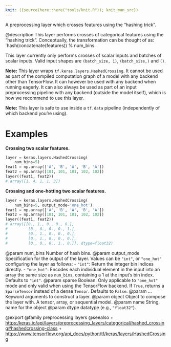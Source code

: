 ```yaml
---
knit: ({source(here::here("tools/knit.R")); knit_man_src})
---
```

A preprocessing layer which crosses features using the "hashing trick".

@description
This layer performs crosses of categorical features using the "hashing
trick". Conceptually, the transformation can be thought of as:
`hash(concatenate(features)) % num_bins.

This layer currently only performs crosses of scalar inputs and batches of
scalar inputs. Valid input shapes are `(batch_size, 1)`, `(batch_size,)` and
`()`.

**Note:** This layer wraps `tf.keras.layers.HashedCrossing`. It cannot
be used as part of the compiled computation graph of a model with
any backend other than TensorFlow.
It can however be used with any backend when running eagerly.
It can also always be used as part of an input preprocessing pipeline
with any backend (outside the model itself), which is how we recommend
to use this layer.

**Note:** This layer is safe to use inside a `tf.data` pipeline
(independently of which backend you're using).

# Examples
**Crossing two scalar features.**

```python
layer = keras.layers.HashedCrossing(
    num_bins=5)
feat1 = np.array(['A', 'B', 'A', 'B', 'A'])
feat2 = np.array([101, 101, 101, 102, 102])
layer((feat1, feat2))
# array([1, 4, 1, 1, 3])
```

**Crossing and one-hotting two scalar features.**

```python
layer = keras.layers.HashedCrossing(
    num_bins=5, output_mode='one_hot')
feat1 = np.array(['A', 'B', 'A', 'B', 'A'])
feat2 = np.array([101, 101, 101, 102, 102])
layer((feat1, feat2))
# array([[0., 1., 0., 0., 0.],
#         [0., 0., 0., 0., 1.],
#         [0., 1., 0., 0., 0.],
#         [0., 1., 0., 0., 0.],
#         [0., 0., 0., 1., 0.]], dtype=float32)
```

@param num_bins Number of hash bins.
@param output_mode Specification for the output of the layer. Values can be
    `"int"`, or `"one_hot"` configuring the layer as follows:
    - `"int"`: Return the integer bin indices directly.
    - `"one_hot"`: Encodes each individual element in the input into an
        array the same size as `num_bins`, containing a 1 at the input's
        bin index. Defaults to `"int"`.
@param sparse Boolean. Only applicable to `"one_hot"` mode and only valid
    when using the TensorFlow backend. If `True`, returns
    a `SparseTensor` instead of a dense `Tensor`. Defaults to `False`.
@param ... Keyword arguments to construct a layer.
@param object Object to compose the layer with. A tensor, array, or sequential model.
@param name String, name for the object
@param dtype datatype (e.g., `"float32"`).

@export
@family preprocessing layers
@seealso
+ <https:/keras.io/api/layers/preprocessing_layers/categorical/hashed_crossing#hashedcrossing-class>
+ <https://www.tensorflow.org/api_docs/python/tf/keras/layers/HashedCrossing>
